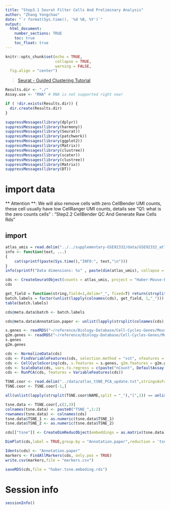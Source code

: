 ```yaml
---
title: "Step3.1 Seurat Filter Cells And Preliminary Analysis"
author: "Zhang Yongchao"
date: "`r format(Sys.time(), '%d %B, %Y')`"
output: 
  html_document:
    number_sections: TRUE
    toc: true
    toc_float: true
---
```


```r
knitr::opts_chunk$set(echo = TRUE,
                      collapse = TRUE,
                      warning = FALSE,
  fig.align = "center")
```

> [Seurat - Guided Clustering Tutorial](see: https://satijalab.org/seurat/v3.1/pbmc3k_tutorial.html)

```r
Results.dir <- "./"
Assay.use <- "RNA" # RNA is not supported right now!

if ( !dir.exists(Results.dir)) {
  dir.create(Results.dir)
}
```

```r
suppressMessages(library(dplyr)) 
suppressMessages(library(harmony)) 
suppressMessages(library(Seurat))
suppressMessages(library(patchwork))
suppressMessages(library(ggplot2))
suppressMessages(library(Matrix))
suppressMessages(library(clustree))
suppressMessages(library(scater))
suppressMessages(library(clustree))
suppressMessages(library(Matrix))
suppressMessages(library(DT))
```


# import data

** Attention **: We will also remove cells with zero CellBender UMI counts, these cell usually have low CellRanger UMI counts, details see "Q1: what is the zero counts cells" : "Step2.2 CellBender QC And Generate Raw Cells Rds"

## import

```r
atlas_umis = read.delim("../../supplementary-GSE92332/data/GSE92332_atlas_UMIcounts.txt.gz")
info <- function(text, ...)
{
	cat(sprintf(paste(Sys.time(),"INFO:", text,"\n")))
}
info(sprintf("Data dimensions: %s" , paste(dim(atlas_umis), collapse = "x")))
```


```R
cds <- CreateSeuratObject(counts = atlas_umis, project = "Haber-Mouse-Epithelium-Atlas-Droplet")
cds
```

```r
get_field = function(string,field=1,delim="_", fixed=T) return(strsplit(string,delim, fixed=fixed)[[1]][field])
batch.labels = factor(unlist(lapply(colnames(cds), get_field, 1,"_")))
table(batch.labels)

cds@meta.data$batch <- batch.labels
```

```r
cds@meta.data$Annotation.paper <- unlist(lapply(strsplit(colnames(cds), split = "_"),"[",3))
```

```r
s.genes <- readRDS("~/reference/Biology-Database/Cell-Cycles-Genes/Mouse/mouse.s.genes.rds")
g2m.genes <- readRDS("~/reference/Biology-Database/Cell-Cycles-Genes/Mouse/mouse.g2m.genes.rds")
s.genes
g2m.genes

cds <- NormalizeData(cds)
cds <- FindVariableFeatures(cds, selection.method = "vst", nfeatures = 3000)
cds <- CellCycleScoring(cds, s.features = s.genes, g2m.features = g2m.genes)
cds <- ScaleData(cds, vars.to.regress = c(paste("nCount", DefaultAssay(cds),sep = "_"),"S.Score", "G2M.Score"))
cds <- RunPCA(cds, features = VariableFeatures(cds))
```

```r
TSNE.coor <- read.delim("../data/atlas_tSNE_PCA_update.txt",stringsAsFactors = FALSE)
TSNE.coor <- TSNE.coor[-1,]
```

```r
all(unlist(lapply(strsplit(TSNE.coor$NAME,split = "_"),"[",1)) == unlist(lapply(strsplit(colnames(cds),split = "_"),"[",2)))
```
```r
tsne.data <- TSNE.coor[,c(2,3)]
colnames(tsne.data) <- paste0("TSNE_",1:2)
rownames(tsne.data) <- colnames(cds)
tsne.data$TSNE_1 <- as.numeric(tsne.data$TSNE_1)
tsne.data$TSNE_2 <- as.numeric(tsne.data$TSNE_2)
```

```r
cds[["tsne"]] <- CreateDimReducObject(embeddings = as.matrix(tsne.data), key = "TSNE_", assay = DefaultAssay(cds))
```

```r
DimPlot(cds,label = TRUE,group.by = "Annotation.paper",reduction = 'tsne')
```
```r
Idents(cds) <- "Annotation.paper"
markers <- FindAllMarkers(cds, only.pos = TRUE)
write.csv(markers,file = "markers.csv")
```
```r
saveRDS(cds,file = "haber.tsne.embeding.rds")
```


# Session info

```r
sessionInfo()
```